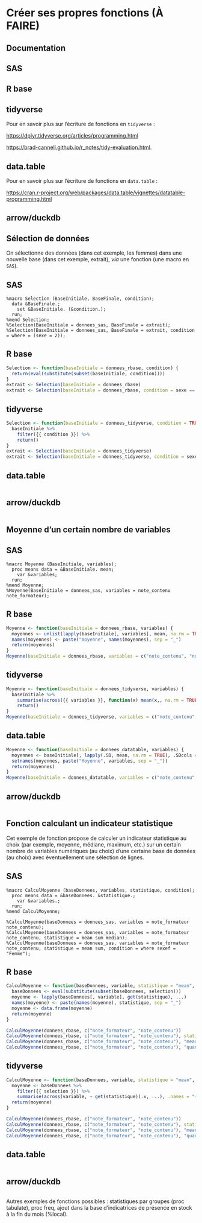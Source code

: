 # Créer ses propres fonctions (À FAIRE)

## Documentation
::: {.panel-tabset group="language"}

## SAS {.unnumbered .unlisted}

## R base {.unnumbered .unlisted}

## tidyverse {.unnumbered .unlisted}

Pour en savoir plus sur l'écriture de fonctions en `tidyverse` :

<https://dplyr.tidyverse.org/articles/programming.html>

<https://brad-cannell.github.io/r_notes/tidy-evaluation.html>.


## data.table {.unnumbered .unlisted}

Pour en savoir plus sur l'écriture de fonctions en `data.table` :

<https://cran.r-project.org/web/packages/data.table/vignettes/datatable-programming.html>

## arrow/duckdb {.unnumbered .unlisted}

:::

## Sélection de données

On sélectionne des données (dans cet exemple, les femmes) dans une nouvelle base (dans cet exemple, extrait), *via* une fonction (une macro en `SAS`).

::: {.panel-tabset group="language"}

## SAS {.unnumbered .unlisted}
``` sas
%macro Selection (BaseInitiale, BaseFinale, condition);
  data &BaseFinale.;
    set &BaseInitiale. (&condition.);
  run;
%mend Selection;
%Selection(BaseInitiale = donnees_sas, BaseFinale = extrait);
%Selection(BaseInitiale = donnees_sas, BaseFinale = extrait, condition = where = (sexe = 2));
```

## R base {.unnumbered .unlisted}
```r
Selection <- function(baseInitiale = donnees_rbase, condition) {
  return(eval(substitute(subset(baseInitiale, condition))))
}
extrait <- Selection(baseInitiale = donnees_rbase)
extrait <- Selection(baseInitiale = donnees_rbase, condition = sexe == "2")
```

## tidyverse {.unnumbered .unlisted}

```r
Selection <- function(baseInitiale = donnees_tidyverse, condition = TRUE) {
  baseInitiale %>% 
    filter({{ condition }}) %>% 
    return()
}
extrait <- Selection(baseInitiale = donnees_tidyverse)
extrait <- Selection(baseInitiale = donnees_tidyverse, condition = sexe == "2")
```

## data.table {.unnumbered .unlisted}
```r

```

## arrow/duckdb {.unnumbered .unlisted}
```r

```

:::

## Moyenne d'un certain nombre de variables

::: {.panel-tabset group="language"}

## SAS {.unnumbered .unlisted}
``` sas
%macro Moyenne (BaseInitiale, variables);
  proc means data = &BaseInitiale. mean;
    var &variables;
  run;
%mend Moyenne;
%Moyenne(BaseInitiale = donnees_sas, variables = note_contenu note_formateur);
```

## R base {.unnumbered .unlisted}
```r
Moyenne <- function(baseInitiale = donnees_rbase, variables) {
  moyennes <- unlist(lapply(baseInitiale[, variables], mean, na.rm = TRUE))
  names(moyennes) <- paste("moyenne", names(moyennes), sep = "_")
  return(moyennes)
}
Moyenne(baseInitiale = donnees_rbase, variables = c("note_contenu", "note_formateur"))
```

## tidyverse {.unnumbered .unlisted}

```r
Moyenne <- function(baseInitiale = donnees_tidyverse, variables) {
  baseInitiale %>% 
    summarise(across({{ variables }}, function(x) mean(x,, na.rm = TRUE), .names = "Moyenne_{.col}")) %>% 
    return()
}
Moyenne(baseInitiale = donnees_tidyverse, variables = c("note_contenu", "note_formateur"))
```

## data.table {.unnumbered .unlisted}
```r
Moyenne <- function(baseInitiale = donnees_datatable, variables) {
  moyennes <- baseInitiale[, lapply(.SD, mean, na.rm = TRUE), .SDcols = variables]
  setnames(moyennes, paste("Moyenne", variables, sep = "_"))
  return(moyennes)
}
Moyenne(baseInitiale = donnees_datatable, variables = c("note_contenu", "note_formateur"))
```

## arrow/duckdb {.unnumbered .unlisted}
```r

```

:::

## Fonction calculant un indicateur statistique
::: {.panel-tabset group="language"}

Cet exemple de fonction propose de calculer un indicateur statistique au choix (par exemple, moyenne, médiane, maximum, etc.) sur un certain nombre de variables numériques (au choix) d'une certaine base de données (au choix) avec éventuellement une sélection de lignes.

## SAS {.unnumbered .unlisted}
``` sas
%macro CalculMoyenne (baseDonnees, variables, statistique, condition);
  proc means data = &baseDonnees. &statistique.;
    var &variables.;
  run;
%mend CalculMoyenne;

%CalculMoyenne(baseDonnees = donnees_sas, variables = note_formateur note_contenu);
%CalculMoyenne(baseDonnees = donnees_sas, variables = note_formateur note_contenu, statistique = mean sum median);
%CalculMoyenne(baseDonnees = donnees_sas, variables = note_formateur note_contenu, statistique = mean sum, condition = where sexef = "Femme");
```

## R base {.unnumbered .unlisted}
```r
CalculMoyenne <- function(baseDonnees, variable, statistique = "mean", ..., selection = TRUE) {
  baseDonnees <- eval(substitute(subset(baseDonnees, selection)))
  moyenne <- lapply(baseDonnees[, variable], get(statistique), ...)
  names(moyenne) <- paste(names(moyenne), statistique, sep = "_")
  moyenne <- data.frame(moyenne)
  return(moyenne)
}

CalculMoyenne(donnees_rbase, c("note_formateur", "note_contenu"))
CalculMoyenne(donnees_rbase, c("note_formateur", "note_contenu"), statistique = "median", na.rm = TRUE)
CalculMoyenne(donnees_rbase, c("note_formateur", "note_contenu"), "mean", na.rm = TRUE, selection = sexef == "Femme")
CalculMoyenne(donnees_rbase, c("note_formateur", "note_contenu"), "quantile", na.rm = TRUE, probs = seq(0, 1, 0.1), selection = sexef == "Femme")
```

## tidyverse {.unnumbered .unlisted}

```r
CalculMoyenne <- function(baseDonnees, variable, statistique = "mean", ..., selection = TRUE) {
  moyenne <- baseDonnees %>% 
    filter({{ selection }}) %>% 
    summarise(across(variable, ~ get(statistique)(.x, ...), .names = "{.col}_{ {{ statistique }} }"))
  return(moyenne)
}

CalculMoyenne(donnees_rbase, c("note_formateur", "note_contenu"))
CalculMoyenne(donnees_rbase, c("note_formateur", "note_contenu"), statistique = "median", na.rm = TRUE)
CalculMoyenne(donnees_rbase, c("note_formateur", "note_contenu"), "mean", na.rm = TRUE, selection = sexef == "Femme")
CalculMoyenne(donnees_rbase, c("note_formateur", "note_contenu"), "quantile", na.rm = TRUE, probs = seq(0, 1, 0.1), selection = sexef == "Femme")
```

## data.table {.unnumbered .unlisted}
```r

```

## arrow/duckdb {.unnumbered .unlisted}
```r

```

:::

Autres exemples de fonctions possibles : statistiques par groupes (proc tabulate), proc freq, ajout dans la base d'indicatrices de présence en stock à la fin du mois (%local).